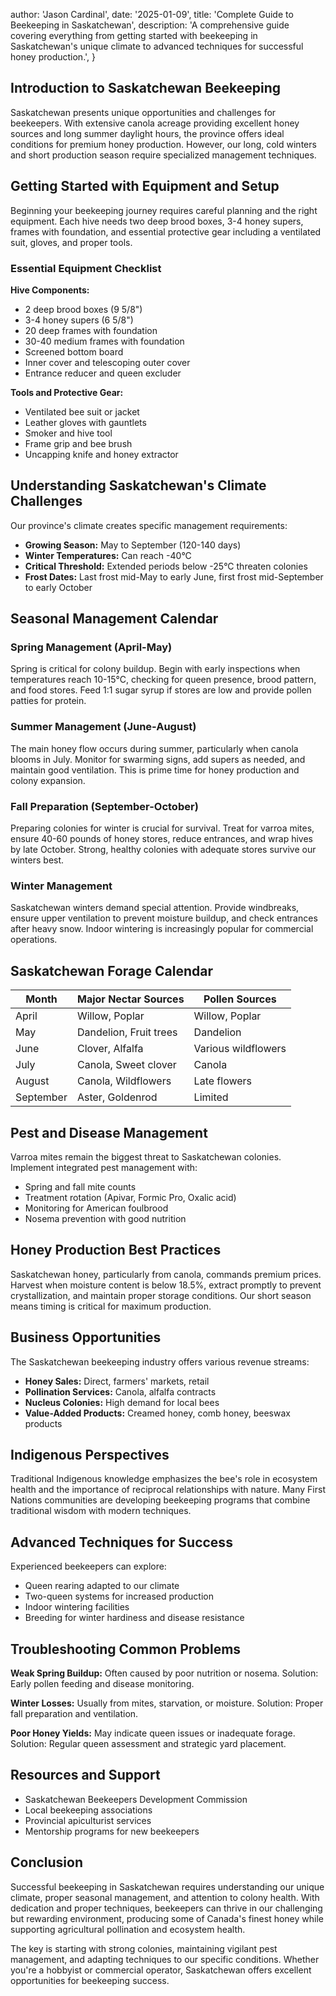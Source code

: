 
  author: 'Jason Cardinal',
  date: '2025-01-09',
  title: 'Complete Guide to Beekeeping in Saskatchewan',
  description:
    'A comprehensive guide covering everything from getting started with beekeeping in Saskatchewan\'s unique climate to advanced techniques for successful honey production.',
}


## Introduction to Saskatchewan Beekeeping

Saskatchewan presents unique opportunities and challenges for beekeepers. With extensive canola acreage providing excellent honey sources and long summer daylight hours, the province offers ideal conditions for premium honey production. However, our long, cold winters and short production season require specialized management techniques.

## Getting Started with Equipment and Setup

Beginning your beekeeping journey requires careful planning and the right equipment. Each hive needs two deep brood boxes, 3-4 honey supers, frames with foundation, and essential protective gear including a ventilated suit, gloves, and proper tools.

### Essential Equipment Checklist

**Hive Components:**
- 2 deep brood boxes (9 5/8")
- 3-4 honey supers (6 5/8")
- 20 deep frames with foundation
- 30-40 medium frames with foundation
- Screened bottom board
- Inner cover and telescoping outer cover
- Entrance reducer and queen excluder

**Tools and Protective Gear:**
- Ventilated bee suit or jacket
- Leather gloves with gauntlets
- Smoker and hive tool
- Frame grip and bee brush
- Uncapping knife and honey extractor

## Understanding Saskatchewan's Climate Challenges

Our province's climate creates specific management requirements:

- **Growing Season:** May to September (120-140 days)
- **Winter Temperatures:** Can reach -40°C
- **Critical Threshold:** Extended periods below -25°C threaten colonies
- **Frost Dates:** Last frost mid-May to early June, first frost mid-September to early October

## Seasonal Management Calendar

### Spring Management (April-May)

Spring is critical for colony buildup. Begin with early inspections when temperatures reach 10-15°C, checking for queen presence, brood pattern, and food stores. Feed 1:1 sugar syrup if stores are low and provide pollen patties for protein.

### Summer Management (June-August)

The main honey flow occurs during summer, particularly when canola blooms in July. Monitor for swarming signs, add supers as needed, and maintain good ventilation. This is prime time for honey production and colony expansion.

### Fall Preparation (September-October)

Preparing colonies for winter is crucial for survival. Treat for varroa mites, ensure 40-60 pounds of honey stores, reduce entrances, and wrap hives by late October. Strong, healthy colonies with adequate stores survive our winters best.

### Winter Management

Saskatchewan winters demand special attention. Provide windbreaks, ensure upper ventilation to prevent moisture buildup, and check entrances after heavy snow. Indoor wintering is increasingly popular for commercial operations.

## Saskatchewan Forage Calendar

| Month | Major Nectar Sources | Pollen Sources |
|-------|---------------------|----------------|
| April | Willow, Poplar | Willow, Poplar |
| May | Dandelion, Fruit trees | Dandelion |
| June | Clover, Alfalfa | Various wildflowers |
| July | Canola, Sweet clover | Canola |
| August | Canola, Wildflowers | Late flowers |
| September | Aster, Goldenrod | Limited |

## Pest and Disease Management

Varroa mites remain the biggest threat to Saskatchewan colonies. Implement integrated pest management with:

- Spring and fall mite counts
- Treatment rotation (Apivar, Formic Pro, Oxalic acid)
- Monitoring for American foulbrood
- Nosema prevention with good nutrition

## Honey Production Best Practices

Saskatchewan honey, particularly from canola, commands premium prices. Harvest when moisture content is below 18.5%, extract promptly to prevent crystallization, and maintain proper storage conditions. Our short season means timing is critical for maximum production.

## Business Opportunities

The Saskatchewan beekeeping industry offers various revenue streams:

- **Honey Sales:** Direct, farmers' markets, retail
- **Pollination Services:** Canola, alfalfa contracts
- **Nucleus Colonies:** High demand for local bees
- **Value-Added Products:** Creamed honey, comb honey, beeswax products

## Indigenous Perspectives

Traditional Indigenous knowledge emphasizes the bee's role in ecosystem health and the importance of reciprocal relationships with nature. Many First Nations communities are developing beekeeping programs that combine traditional wisdom with modern techniques.

## Advanced Techniques for Success

Experienced beekeepers can explore:

- Queen rearing adapted to our climate
- Two-queen systems for increased production
- Indoor wintering facilities
- Breeding for winter hardiness and disease resistance

## Troubleshooting Common Problems

**Weak Spring Buildup:** Often caused by poor nutrition or nosema. Solution: Early pollen feeding and disease monitoring.

**Winter Losses:** Usually from mites, starvation, or moisture. Solution: Proper fall preparation and ventilation.

**Poor Honey Yields:** May indicate queen issues or inadequate forage. Solution: Regular queen assessment and strategic yard placement.

## Resources and Support

- Saskatchewan Beekeepers Development Commission
- Local beekeeping associations
- Provincial apiculturist services
- Mentorship programs for new beekeepers

## Conclusion

Successful beekeeping in Saskatchewan requires understanding our unique climate, proper seasonal management, and attention to colony health. With dedication and proper techniques, beekeepers can thrive in our challenging but rewarding environment, producing some of Canada's finest honey while supporting agricultural pollination and ecosystem health.

The key is starting with strong colonies, maintaining vigilant pest management, and adapting techniques to our specific conditions. Whether you're a hobbyist or commercial operator, Saskatchewan offers excellent opportunities for beekeeping success.